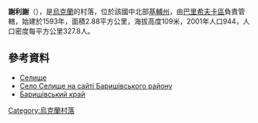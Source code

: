 {{coord|50|24|7|N|31|18|34|E|scale:30000|display=title}}

'''謝利謝'''（{{lang-uk|Селище}}），是[[烏克蘭|烏克蘭]]的村落，位於該國中北部[[基輔州|基輔州]]，由[[巴里希夫卡區|巴里希夫卡區]]負責管轄，始建於1593年，面積2.88平方公里，海拔高度109米，2001年人口944，人口密度每平方公里327.8人。

==參考資料==
*[http://w1.c1.rada.gov.ua/pls/z7502/A005?rdat1=08.10.2011&rf7571=42813 Селище]{{dead link|date=2018年4月 |bot=InternetArchiveBot |fix-attempted=yes }}
* [https://web.archive.org/web/20100119211735/http://baryshivka.kiev.ua/ Село Селище на сайті Баришівського району]
* [http://baryshivkaregion.narod.ru/ Баришівський край]{{Wayback|url=http://baryshivkaregion.narod.ru/ |date=20160928040152 }}

{{Ukraine-geo-stub}}
[[Category:烏克蘭村落|Category:烏克蘭村落]]